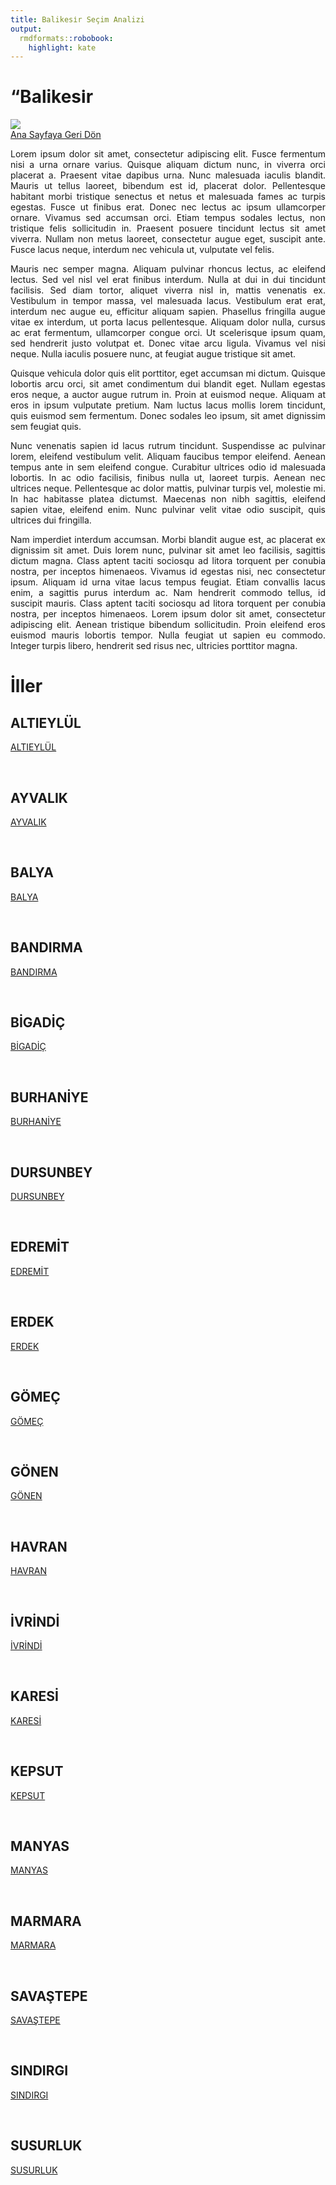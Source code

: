 ```yaml
---
title: Balikesi̇r Seçim Analizi
output:
  rmdformats::robobook:
    highlight: kate
---
```

# "Balikesi̇r

<img src="https://ontheworldmap.com/turkey/map-of-turkey.jpg" ><br>
 <a href="https://aiasci.github.io/secimdeneme/">Ana Sayfaya Geri Dön</a> <br>


::: {style="text-align: justify;"}
Lorem ipsum dolor sit amet, consectetur adipiscing elit. Fusce fermentum nisi a urna ornare varius. Quisque aliquam dictum nunc, in viverra orci placerat a. Praesent vitae dapibus urna. Nunc malesuada iaculis blandit. Mauris ut tellus laoreet, bibendum est id, placerat dolor. Pellentesque habitant morbi tristique senectus et netus et malesuada fames ac turpis egestas. Fusce ut finibus erat. Donec nec lectus ac ipsum ullamcorper ornare. Vivamus sed accumsan orci. Etiam tempus sodales lectus, non tristique felis sollicitudin in. Praesent posuere tincidunt lectus sit amet viverra. Nullam non metus laoreet, consectetur augue eget, suscipit ante. Fusce lacus neque, interdum nec vehicula ut, vulputate vel felis.
:::


::: {style="text-align: justify;"}
Mauris nec semper magna. Aliquam pulvinar rhoncus lectus, ac eleifend lectus. Sed vel nisl vel erat finibus interdum. Nulla at dui in dui tincidunt facilisis. Sed diam tortor, aliquet viverra nisl in, mattis venenatis ex. Vestibulum in tempor massa, vel malesuada lacus. Vestibulum erat erat, interdum nec augue eu, efficitur aliquam sapien. Phasellus fringilla augue vitae ex interdum, ut porta lacus pellentesque. Aliquam dolor nulla, cursus ac erat fermentum, ullamcorper congue orci. Ut scelerisque ipsum quam, sed hendrerit justo volutpat et. Donec vitae arcu ligula. Vivamus vel nisi neque. Nulla iaculis posuere nunc, at feugiat augue tristique sit amet.
:::


::: {style="text-align: justify;"}
Quisque vehicula dolor quis elit porttitor, eget accumsan mi dictum. Quisque lobortis arcu orci, sit amet condimentum dui blandit eget. Nullam egestas eros neque, a auctor augue rutrum in. Proin at euismod neque. Aliquam at eros in ipsum vulputate pretium. Nam luctus lacus mollis lorem tincidunt, quis euismod sem fermentum. Donec sodales leo ipsum, sit amet dignissim sem feugiat quis.
:::


::: {style="text-align: justify;"}
Nunc venenatis sapien id lacus rutrum tincidunt. Suspendisse ac pulvinar lorem, eleifend vestibulum velit. Aliquam faucibus tempor eleifend. Aenean tempus ante in sem eleifend congue. Curabitur ultrices odio id malesuada lobortis. In ac odio facilisis, finibus nulla ut, laoreet turpis. Aenean nec ultrices neque. Pellentesque ac dolor mattis, pulvinar turpis vel, molestie mi. In hac habitasse platea dictumst. Maecenas non nibh sagittis, eleifend sapien vitae, eleifend enim. Nunc pulvinar velit vitae odio suscipit, quis ultrices dui fringilla.
:::


::: {style="text-align: justify;"}
Nam imperdiet interdum accumsan. Morbi blandit augue est, ac placerat ex dignissim sit amet. Duis lorem nunc, pulvinar sit amet leo facilisis, sagittis dictum magna. Class aptent taciti sociosqu ad litora torquent per conubia nostra, per inceptos himenaeos. Vivamus id egestas nisi, nec consectetur ipsum. Aliquam id urna vitae lacus tempus feugiat. Etiam convallis lacus enim, a sagittis purus interdum ac. Nam hendrerit commodo tellus, id suscipit mauris. Class aptent taciti sociosqu ad litora torquent per conubia nostra, per inceptos himenaeos. Lorem ipsum dolor sit amet, consectetur adipiscing elit. Aenean tristique bibendum sollicitudin. Proin eleifend eros euismod mauris lobortis tempor. Nulla feugiat ut sapien eu commodo. Integer turpis libero, hendrerit sed risus nec, ultricies porttitor magna. 
:::

# İller


## ALTIEYLÜL

 <a href="ALTIEYLÜL">ALTIEYLÜL</a> 

<br>


## AYVALIK

 <a href="AYVALIK">AYVALIK</a> 

<br>


## BALYA

 <a href="BALYA">BALYA</a> 

<br>


## BANDIRMA

 <a href="BANDIRMA">BANDIRMA</a> 

<br>


## BİGADİÇ

 <a href="BİGADİÇ">BİGADİÇ</a> 

<br>


## BURHANİYE

 <a href="BURHANİYE">BURHANİYE</a> 

<br>


## DURSUNBEY

 <a href="DURSUNBEY">DURSUNBEY</a> 

<br>


## EDREMİT

 <a href="EDREMİT">EDREMİT</a> 

<br>


## ERDEK

 <a href="ERDEK">ERDEK</a> 

<br>


## GÖMEÇ

 <a href="GÖMEÇ">GÖMEÇ</a> 

<br>


## GÖNEN

 <a href="GÖNEN">GÖNEN</a> 

<br>


## HAVRAN

 <a href="HAVRAN">HAVRAN</a> 

<br>


## İVRİNDİ

 <a href="İVRİNDİ">İVRİNDİ</a> 

<br>


## KARESİ

 <a href="KARESİ">KARESİ</a> 

<br>


## KEPSUT

 <a href="KEPSUT">KEPSUT</a> 

<br>


## MANYAS

 <a href="MANYAS">MANYAS</a> 

<br>


## MARMARA

 <a href="MARMARA">MARMARA</a> 

<br>


## SAVAŞTEPE

 <a href="SAVAŞTEPE">SAVAŞTEPE</a> 

<br>


## SINDIRGI

 <a href="SINDIRGI">SINDIRGI</a> 

<br>


## SUSURLUK

 <a href="SUSURLUK">SUSURLUK</a> 

<br>
